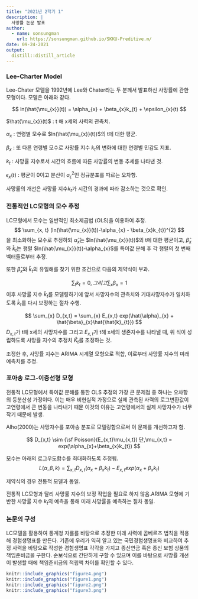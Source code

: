 ```yaml
---
title: "2021년 2학기 1"
description: |
  사망률 논문 발표
author:
  - name: sonsungman
    url: https://sonsungman.github.io/SKKU-Preditive.m/
date: 09-24-2021
output:
  distill::distill_article
---
```


### Lee-Charter Model

Lee-Chater 모델을 1992년에 Lee와 Chater라는 두 분께서 발표하신 사망률에 관한 모형이다. 모델은 아래와 같다.

$$
    ln(\hat{\mu_{x}}(t)) = \alpha_{x} + \beta_{x}k_{t} + \epsilon_{x}(t)
$$

$\hat{\mu_{x}}(t)$ :  t 해 x세의 사력의 관측치.

$\alpha_{x}$ : 연령별 모수로 $ln(\hat{\mu_{x}}(t))$의 t에 대한 평균.

$\beta_{x}$ : 또 다른 연령별 모수로 사망률 지수 $k_{t}$의 변화에 대한 연령별 민감도 지표.

$k_{t}$ : 사망률 지수로서 시간의 흐름에 따른 사망률의 변동 추세를 나타낸 것.

$\epsilon_{x}(t)$ : 평균이 0이고 분산이 $\sigma^{2}_{\epsilon}$인 정규분포를 따르는 오차항.

사망률의 개선은 사망률 지수$k_{t}$가 시간의 경과에 따라 감소하는 것으로 확인.



### 전통적인 LC모형의 모수 추정

LC모형에서 모수는 일반적인 최소제곱법 (OLS)을 이용하여 추정.
$$
  \sum_{x, t} (ln(\hat{\mu_{x}}(t))-\alpha_{x} - \beta_{x}k_{t})^{2}
$$
을 최소화하는 모수로 추정하되 $\hat{\alpha}_{x}$는 $ln(\hat{\mu_{x}}(t))$의 t에 대한 평균이고, $\hat{\beta}_{x}$와 $\hat{k}_{t}$는 행렬 $ln(\hat{\mu_{x}}(t))-\alpha_{x}$를 특이값 분해 후 각 행렬의 첫 번째 벡터들로부터 추정.

또한 $\hat{\beta}_{x}$와 $\hat{k}_{t}$의 유일해를 찾기 위한 조건으로 다음의 제약식이 부과.

$$
  \sum_{t} k_{t} = 0, 그리고 \sum_{x} \beta_{x} = 1
$$
이후 사망률 지수 $\hat{k}_{t}$를 모델링하기에 앞서 사망자수의 관측치와 기대사망자수가 일치하도록 $\hat{k}_{t}$를 다시 보정하는 절차 수행.

$$
  \sum_{x} D_{x,t} = \sum_{x} E_{x,t} exp(\hat{\alpha}_{x} + \hat{\beta}_{x}\hat{\hat{k}_{t}})
$$
$D_{x,t}$가 t해 x세의 사망자수를 그리고 $E_{x,t}$가 t해 x세의 생존자수를 나타낼 때, 위 식이 성립하도록 사망률 지수의 추정치 $\hat{K}_{t}$를 조정하는 것.

조정한 후, 사망률 지수는 ARIMA 시계열 모형으로 적합, 이로부터 사망률 지수의 미래 예측치를 추정.


### 포아송 로그-이중선형 모형

전통적 LC모형에서 특이값 분해를 통한 OLS 추정의 가장 큰 문제점 중 하나는 오차항의 등분산성 가정이다.
이는 매우 비현실적 가정으로 실제 관측된 사력의 로그변환값이 고연령에서 큰 변동을 나타내기 때문
이것의 이유는 고연령에서의 실제 사망자수가 너무 작기 때문에 발생.

Alho(2000)는 사망자수를 포아송 분포로 모델링함으로써 이 문제를 개선하고자 함.

$$
  D_{x,t} \sim {\sf Poisson}(E_{x,t}\mu_{x,t}) 단,\mu_{x,t} = exp(\alpha_{x}+\beta_{x}k_{t}) 
$$

모수는 아래의 로그우도함수를 최대화하도록 추정됨. 
$$
  L(\alpha, \beta, k) = \sum_{x,t} {D_{x,t}(\alpha_{x}+\beta_{x}k_{t}) - E_{x,t}exp(\alpha_{x}+\beta_{x}k_{t})}
$$

제약식의 경우 전통적 모델과 동일.

전통적 LC모형과 달리 사망률 지수의 보정 작업을 필요로 하지 않음.ARIMA 모형에 기반한 사망률 지수 $k_{t}$의 예측을 통해 미래 사망률을 예측하는 절차 동일.

### 논문의 구성

LC모델을 활용하여 통계청 자룔를 바탕으로 추정한 미래 사력에 곰베르츠 법칙을 적용해 경험생명표를 만든다. 기존에 우리가 익히 알고 있는 국민경험생명표와 비교하여 추정 사력을 바탕으로 작성한 경험생명표 각각을 가지고 종신연금 혹은 종신 보험 상품의 책임준비금을 구한다. 순보식으로 간단하게 구할 수 있으며 이를 바탕으로 사망률 개선이 발생할 때에 책임준비금의 적립액 차이를 확인할 수 있다.

```r
knitr::include_graphics("figure4.png")
knitr::include_graphics("figure1.png")
knitr::include_graphics("figure2.png")
knitr::include_graphics("figure3.png")
```